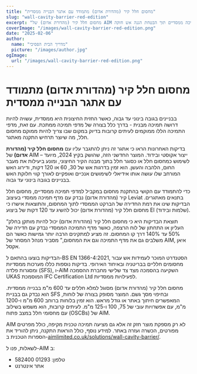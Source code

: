 ```yaml
---
title: "מחסום חלל קיר (מהדורת אדום) מתמודד עם אתגר הבנייה ממסדית"
slug: "wall-cavity-barrier-red-edition"
excerpt: "מחסום חלל קיר (מהדורת אדום) של AIM מתגבר על אתגרי ההתקנה על ידי שילוב עם מדפי תמיכה ממסדיים תוך הבטחת הגנה אש חזקה."
coverImage: "/images/wall-cavity-barrier-red-edition.png"
date: "2025-02-06"
author:
  name: "מדריך הבית הפסיבי"
  picture: "/images/author.jpg"
ogImage:
  url: "/images/wall-cavity-barrier-red-edition.png"
---
```


# מחסום חלל קיר (מהדורת אדום) מתמודד עם אתגר הבנייה ממסדית

בבניינים בגובה בינוני עד גבוה, כאשר החזית החיצונית היא ממסדית, עשויה להיות דרושה תמיכה מבנית - בדרך כלל בצורה של מדפי תמיכה ממתכת. עם זאת, מדפי התמיכה הללו ממוקמים לעיתים קרובות בדיוק במקום שבו צריך להיות ממוקם מחסום חלל, מה שיוצר תרחיש התקנה מאתגר.

בדיקות האחרונות הראו כי אתגר זה ניתן להתגבר עליו עם **מחסום חלל קיר (מהדורת אדום)** של AIM – ייצור אקוסטי ובידוד. המוצר החדשני הזה, שהושק בקיץ 2024, מיועד לשימוש כמחסום חלל או כסוגר חלל בתוך מבנה הקיר החיצוני, ומונע ביעילות את מעבר החום, הלהבה והעשן. הוא זמין בדרגות אש של 30, 60 או 120 דקות, ודירוג האש המורחב שלו עושה אותו אידיאלי לשימושים אנכיים ואופקיים לאורך קווי חלוקת האש בבניינים בגובה בינוני עד גבוה.

כדי להתמודד עם הקושי בהתקנת מחסום במקביל למדפי תמיכה ממסדיים, מחסום חלל קיר (מהדורת אדום) נבדק עם מדף תמיכה ממסדי בעיצוב Leviat בתנאים מאתגרים. הבדיקות שינו את רמת החדירה של הברקט הממסדי לתוך המחסום, והתוצאות אישרו כי מחסום חלל קיר (מהדורת אדום) יכול להשיג עד 120 דקות של ביצוע EI (שלמות ובידוד).

“תוצאת הבדיקות היא כי מחסום חלל קיר (מהדורת אדום) יכול להיות מותקן בחלק העליון או התחתון של לוח הרצפה, כאשר מדף התמיכה הממסדי נבדק עם חדירה של 50% עד 140% דרך קו המחסום. זה מציע למתקינים הרבה יותר גמישות כאשר הם משלבים גם את מדף התמיכה וגם את המחסום,” מסביר מנהל המסחר של AIM, איאן אקסל.

הבדיקות בוצעו בהתאם ל-BS EN 1366-4:2021, הסטנדרט המוכר לעמידות אש עבור מחסומים חלליים בבריטניה ובאיחוד האירופי. בדיקות נוספות כללו מערכות ממסדיות ומסגרות פלדה (SFS), ו-AIM השקיעה בהסמכה מצד צד שלישי מחברת ההסמכה UKAS המוסמכת IFC Certification Ltd לפעילויות ממסדיות.

מחסום חלל קיר (מהדורת אדום) מסוגל למלא חללים עד 600 מ"מ בבנייה ממסדית. הוא נבדק גם בבניית SFS ובחיפוי מסך גשם. המוצר מסופק בצורה של לוחות, המאפשרים חיתוך באתר או גודל מראש. הוא זמין בלוחות ברוחב 600 מ"מ ו-1200 מ"מ, עם אפשרויות עובי של 75, 100 ו-125 מ"מ. לעיתים קרובות, הוא משמש בשילוב עם מחסומי חלל במצב פתוח (OSCBs) של AIM.

AIM לא רק מספקת מוצר חזק זה אלא גם מציעה תמיכה טכנית מקיפה, כולל מפרטים מפורטים, הכשרה ועזרה באתר. למידע נוסף, כולל הוראות התקנה, ניתן להוריד את הספרות הטכנית ב-[aimlimited.co.uk/solutions/wall-cavity-barrier/](http://aimlimited.co.uk/solutions/wall-cavity-barrier/).

לשאלות, פנו ל-AIM ב:

- טלפון: 01293 582400
- אתר אינטרנט